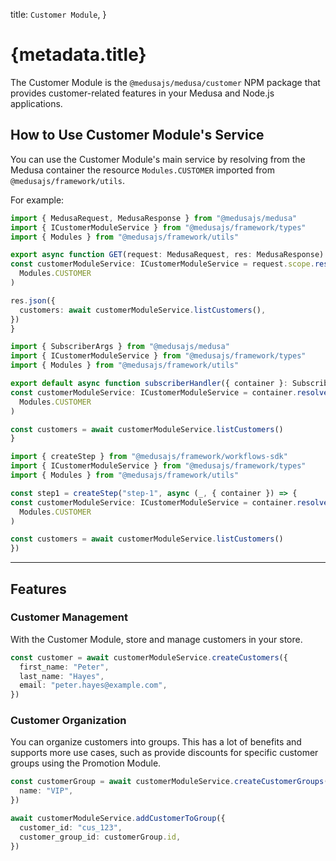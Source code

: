 
  title: `Customer Module`,
}

# {metadata.title}

The Customer Module is the `@medusajs/medusa/customer` NPM package that provides customer-related features in your Medusa and Node.js applications.

## How to Use Customer Module's Service

You can use the Customer Module's main service by resolving from the Medusa container the resource `Modules.CUSTOMER` imported from `@medusajs/framework/utils`.

For example:

<CodeTabs groupId="resource-type">
  <CodeTab label="API Route" value="api-route">

  ```ts title="src/api/store/custom/route.ts"
  import { MedusaRequest, MedusaResponse } from "@medusajs/medusa"
  import { ICustomerModuleService } from "@medusajs/framework/types"
  import { Modules } from "@medusajs/framework/utils"

export async function GET(request: MedusaRequest, res: MedusaResponse) {
  const customerModuleService: ICustomerModuleService = request.scope.resolve(
    Modules.CUSTOMER
  )

  res.json({
    customers: await customerModuleService.listCustomers(),
  })
}
```

  </CodeTab>
  <CodeTab label="Subscriber" value="subscribers">

  ```ts title="src/subscribers/custom-handler.ts"
  import { SubscriberArgs } from "@medusajs/medusa"
  import { ICustomerModuleService } from "@medusajs/framework/types"
  import { Modules } from "@medusajs/framework/utils"

export default async function subscriberHandler({ container }: SubscriberArgs) {
  const customerModuleService: ICustomerModuleService = container.resolve(
    Modules.CUSTOMER
  )

  const customers = await customerModuleService.listCustomers()
}
```

  </CodeTab>
  <CodeTab label="Workflow Step" value="workflow-step">

  ```ts title="src/workflows/hello-world/step1.ts"
  import { createStep } from "@medusajs/framework/workflows-sdk"
  import { ICustomerModuleService } from "@medusajs/framework/types"
  import { Modules } from "@medusajs/framework/utils"

const step1 = createStep("step-1", async (_, { container }) => {
  const customerModuleService: ICustomerModuleService = container.resolve(
    Modules.CUSTOMER
  )

  const customers = await customerModuleService.listCustomers()
})
```

  </CodeTab>
</CodeTabs>

---

## Features

### Customer Management

With the Customer Module, store and manage customers in your store.

```ts
const customer = await customerModuleService.createCustomers({
  first_name: "Peter",
  last_name: "Hayes",
  email: "peter.hayes@example.com",
})
```

### Customer Organization

You can organize customers into groups. This has a lot of benefits and supports more use cases, such as provide discounts for specific customer groups using the Promotion Module.

```ts
const customerGroup = await customerModuleService.createCustomerGroups({
  name: "VIP",
})

await customerModuleService.addCustomerToGroup({
  customer_id: "cus_123",
  customer_group_id: customerGroup.id,
})
```
